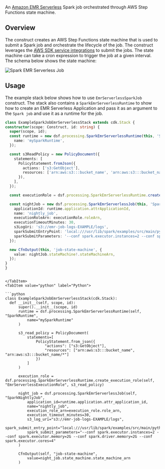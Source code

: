 [//]: # (This file is generated, do not modify directly, update the README.md in framework/src/processing)

An [Amazon EMR Serverless](https://docs.aws.amazon.com/emr/latest/EMR-Serverless-UserGuide/getting-started.html) Spark job orchestrated through AWS Step Functions state machine.

## Overview

The construct creates an AWS Step Functions state machine that is used to submit a Spark job and orchestrate the lifecycle of the job. The construct leverages the [AWS SDK service integrations](https://docs.aws.amazon.com/step-functions/latest/dg/supported-services-awssdk.html) to submit the jobs. The state machine can take a cron expression to trigger the job at a given interval. The schema below shows the state machine:

![Spark EMR Serverless Job](../../../../static/img/adsf-spark-emr-serverless-job.png)

## Usage

The example stack below shows how to use `EmrServerlessSparkJob` construct. The stack also contains a `SparkEmrServerlessRuntime` to show how to create an EMR Serverless Application and pass it as an argument to the `Spark job` and use it as a runtime for the job.

<Tabs>
  <TabItem value="typescript" label="TypeScript" default>

  ```typescript
class ExampleSparkJobEmrServerlessStack extends cdk.Stack {
  constructor(scope: Construct, id: string) {
    super(scope, id);
    const runtime = new dsf.processing.SparkEmrServerlessRuntime(this, 'SparkRuntime', {
      name: 'mySparkRuntime',
    });

    const s3ReadPolicy = new PolicyDocument({
      statements: [
        PolicyStatement.fromJson({
          actions: ['s3:GetObject'],
          resources: ['arn:aws:s3:::bucket_name', 'arn:aws:s3:::bucket_name/*'],
        }),
      ],
    });

    const executionRole = dsf.processing.SparkEmrServerlessRuntime.createExecutionRole(this, 'EmrServerlessExecutionRole', s3ReadPolicy);

    const nightJob = new dsf.processing.SparkEmrServerlessJob(this, 'SparkNightlyJob', {
      applicationId: runtime.application.attrApplicationId,
      name: 'nightly_job',
      executionRoleArn: executionRole.roleArn,
      executionTimeoutMinutes: 30,
      s3LogUri: 's3://emr-job-logs-EXAMPLE/logs',
      sparkSubmitEntryPoint: 'local:///usr/lib/spark/examples/src/main/python/pi.py',
      sparkSubmitParameters: '--conf spark.executor.instances=2 --conf spark.executor.memory=2G --conf spark.driver.memory=2G --conf spark.executor.cores=4',
    });

    new CfnOutput(this, 'job-state-machine', {
      value: nightJob.stateMachine!.stateMachineArn,
    });
  }
}
  ```
  
  ```mdx-code-block
  
  </TabItem>
  <TabItem value="python" label="Python">

  ```python
class ExampleSparkJobEmrServerlessStack(cdk.Stack):
    def __init__(self, scope, id):
        super().__init__(scope, id)
        runtime = dsf.processing.SparkEmrServerlessRuntime(self, "SparkRuntime",
            name="mySparkRuntime"
        )

        s3_read_policy = PolicyDocument(
            statements=[
                PolicyStatement.from_json({
                    "actions": ["s3:GetObject"],
                    "resources": ["arn:aws:s3:::bucket_name", "arn:aws:s3:::bucket_name/*"]
                })
            ]
        )

        execution_role = dsf.processing.SparkEmrServerlessRuntime.create_execution_role(self, "EmrServerlessExecutionRole", s3_read_policy)

        night_job = dsf.processing.SparkEmrServerlessJob(self, "SparkNightlyJob",
            application_id=runtime.application.attr_application_id,
            name="nightly_job",
            execution_role_arn=execution_role.role_arn,
            execution_timeout_minutes=30,
            s3_log_uri="s3://emr-job-logs-EXAMPLE/logs",
            spark_submit_entry_point="local:///usr/lib/spark/examples/src/main/python/pi.py",
            spark_submit_parameters="--conf spark.executor.instances=2 --conf spark.executor.memory=2G --conf spark.driver.memory=2G --conf spark.executor.cores=4"
        )

        CfnOutput(self, "job-state-machine",
            value=night_job.state_machine.state_machine_arn
        )
  ```

  </TabItem>
</Tabs>




